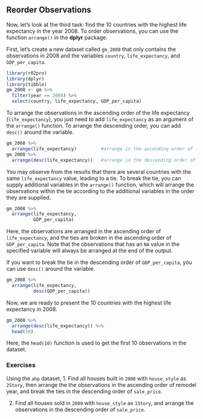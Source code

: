 ## Reorder Observations {#reorder-observations}

Now, let's look at the third task: find the 10 countries with the highest life expectancy in the year 2008. To order observations, you can use the function `arrange()` in the **dplyr** package. 

First, let's create a new dataset called `gm_2008` that only contains the observations in 2008 and the variables `country`, `life_expectancy`, and `GDP_per_capita`. 

```r
library(r02pro)
library(dplyr)
library(tibble)
gm_2008 <- gm %>% 
  filter(year == 2008) %>%
  select(country, life_expectancy, GDP_per_capita)
```


To arrange the observations in the ascending order of the life expectancy (`life_expectancy`), you just need to add `life_expectancy` as an argument of the `arrange()` function. To arrange the descending order, you can add `desc()` around the variable. 
```r
gm_2008 %>% 
  arrange(life_expectancy)         #arrange in the ascending order of life_expectancy
gm_2008 %>%
  arrange(desc(life_expectancy))   #arrange in the descending order of life_expectancy
```


You may observe from the results that there are several countries with the same `life_expectancy` value, leading to a tie. To break the tie, you can supply additional variables in the `arrange()` function, which will arrange the observations within the tie according to the additional variables in the order they are supplied.

```r
gm_2008 %>% 
  arrange(life_expectancy, 
          GDP_per_capita) 
```

Here, the observations are arranged in the ascending order of `life_expectancy`, and the ties are broken in the ascending order of `GDP_per_capita`. Note that the observations that has an `NA` value in the specified variable will always be arranged at the end of the output. 

If you want to break the tie in the descending order of `GDP_per_capita`, you can use `desc()` around the variable. 

```r
gm_2008 %>% 
  arrange(life_expectancy, 
          desc(GDP_per_capita)) 
```

Now, we are ready to present the 10 countries with the highest life expectancy in 2008. 

```r
gm_2008 %>% 
  arrange(desc(life_expectancy)) %>% 
  head(10)
```

Here, the `head(10)` function is used to get the first 10 observations in the dataset.

### Exercises

Using the `ahp` dataset,
1. Find all houses built in `2008` with `house_style` as `2Story`, then arrange the the observations in the ascending order of remodel year, and break the ties in the descending order of `sale_price`.

2. Find all houses sold in `2009` with `house_style` as `1Story`, and arrange the observations in the descending order of `sale_price`.

